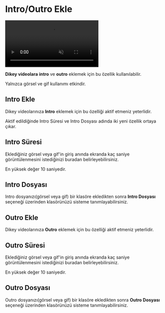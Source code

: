 # Intro/Outro Ekle


<video autoPlay muted loop controls>
  <source src="/introoutro.mp4" type="video/mp4" />
  Your browser does not support the video tag.
</video>



**Dikey videolara** **intro** ve **outro** eklemek için bu özellik kullanılabilir.

Yalnızca görsel ve gif kullanımı etkindir.

## Intro Ekle

Dikey videolarınıza **Intro** eklemek için bu özelliği aktif etmeniz yeterlidir.

Aktif edildiğinde Intro Süresi ve Intro Dosyası adında iki yeni özellik ortaya çıkar.

## Intro Süresi

Eklediğiniz görsel veya gif'in giriş anında ekranda kaç saniye görüntülenmesini istediğinizi buradan belirleyebilirsiniz. 

En yüksek değer 10 saniyedir.

## Intro Dosyası

Intro dosyanızı(görsel veya gif) bir klasöre ekledikten sonra **Intro Dosyası** seçeneği üzerinden klasörünüzü sisteme tanımlayabilirsiniz. 


## Outro Ekle

Dikey videolarınıza **Outro** eklemek için bu özelliği aktif etmeniz yeterlidir.


## Outro Süresi

Eklediğiniz görsel veya gif'in giriş anında ekranda kaç saniye görüntülenmesini istediğinizi buradan belirleyebilirsiniz. 

En yüksek değer 10 saniyedir.

## Outro Dosyası

Outro dosyanızı(görsel veya gif) bir klasöre ekledikten sonra **Outro Dosyası** seçeneği üzerinden klasörünüzü sisteme tanımlayabilirsiniz. 
